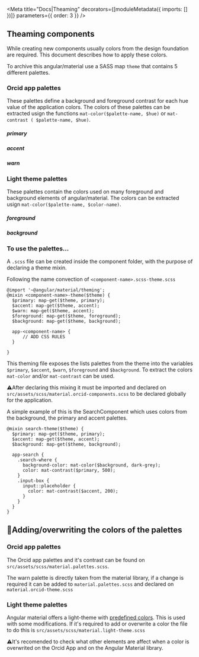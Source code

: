 
<Meta
  title="Docs|Theaming"
  decorators={[moduleMetadata({ imports: [] })]}
  parameters={{ order: 3 }}
/>

## Theaming components

While creating new components usually colors from the design foundation are required. This document describes how to apply these colors.

To archive this angular/material use a SASS map `theme` that contains 5 different palettes.

### Orcid app palettes

These palettes define a background and foreground contrast for each hue value of the application colors.
The colors of these palettes can be extracted usign the functions `mat-color($palette-name, $hue)` or `mat-contrast ( $palette-name, $hue)`.

##### primary

<Story id="foundation-palette--primary" height="110px" />

##### accent

<Story id="foundation-palette--accent" height="110px" />

##### warn

<Story id="foundation-palette--warn" height="110px" />

### Light theme palettes

These palettes contain the colors used on many foreground and background elements of angular/material.
The colors can be extracted usign `mat-color($palette-name, $color-name)`.

##### foreground

<Story id="foundation-palette--foreground" height="140px" />

##### background

<Story id="foundation-palette--background" height="200px" />

### To use the palettes...

A `.scss` file can be created inside the component folder, with the purpose of declaring a theme mixin.

Following the name convection of `<component-name>.scss-theme.scss`

```
@import '~@angular/material/theming';
@mixin <component-name>-theme($theme) {
  $primary: map-get($theme, primary);
  $accent: map-get($theme, accent);
  $warn: map-get($theme, accent);
  $foreground: map-get($theme, foreground);
  $background: map-get($theme, background);

  app-<component-name> {
      // ADD CSS RULES
  }

}
```

This theming file exposes the lists palettes from the theme into the variables `$primary`, `$accent`, `$warn`, `$foreground` and `$background`.
To extract the colors `mat-color` and/or `mat-contrast` can be used.

⚠️After declaring this mixing it must be imported and declared on `src/assets/scss/material.orcid-components.scss` to be declared globally for the application.

A simple example of this is the SearchComponent which uses colors from the background, the primary and accent palettes.

```
@mixin search-theme($theme) {
  $primary: map-get($theme, primary);
  $accent: map-get($theme, accent);
  $background: map-get($theme, background);

  app-search {
    .search-where {
      background-color: mat-color($background, dark-grey);
      color: mat-contrast($primary, 500);
    }
    .input-box {
      input::placeholder {
        color: mat-contrast($accent, 200);
      }
    }
  }
}
```

## 🔧Adding/overwriting the colors of the palettes

### Orcid app palettes

The Orcid app palettes and it's contrast can be found on `src/assets/scss/material.palettes.scss`.

The warn palette is directly taken from the material library, if a change is required it can be added to `material.palettes.scss` and declared on `material.orcid-theme.scss`

### Light theme palettes

Angular material offers a light-theme with [predefined colors](https://github.com/angular/components/blob/8.1.4/src/material/core/theming/_palette.scss#L674-L745). This is used with some modifications.
If it's required to add or overwrite a color the file to do this is `src/assets/scss/material.light-theme.scss`

⚠️It's recomended to check what other elements are affect when a color is overwrited on the Orcid App and on the Angular Material library.
